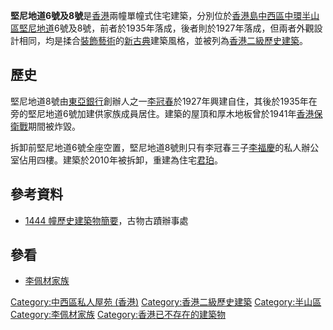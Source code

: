 '''堅尼地道6號及8號'''是[[香港|香港]]兩幢單幢式住宅建築，分別位於[[香港島|香港島]][[中西區_(香港)|中西區]][[中環|中環]][[半山區|半山區]][[堅尼地道|堅尼地道]]6號及8號，前者於1935年落成，後者則於1927年落成，但兩者外觀設計相同，均是揉合[[裝飾藝術|裝飾藝術]]的[[新古典|新古典]]建築風格，並被列為[[香港二級歷史建築|香港二級歷史建築]]。

==歷史==
堅尼地道8號由[[東亞銀行|東亞銀行]]創辦人之一[[李冠春|李冠春]]於1927年興建自住，其後於1935年在旁的堅尼地道6號加建供家族成員居住。建築的屋頂和厚木地板曾於1941年[[香港保衛戰|香港保衛戰]]期間被炸毀。

拆卸前堅尼地道6號全座空置，堅尼地道8號則只有李冠春三子[[李福慶|李福慶]]的私人辦公室佔用四樓。建築於2010年被拆卸，重建為住宅[[君珀|君珀]]。

==參考資料==
*[https://web.archive.org/web/20100215062200/http://www.lcsd.gov.hk/ce/Museum/Monument/form/AAB_brief_info_b5.pdf 1444 幢歷史建築物簡要]，古物古蹟辦事處

== 參看 ==
* [[李佩材家族|李佩材家族]]
{{香港二級歷史建築}}

[[Category:中西區私人屋苑_(香港)|Category:中西區私人屋苑 (香港)]]
[[Category:香港二級歷史建築|Category:香港二級歷史建築]]
[[Category:半山區|Category:半山區]]
[[Category:李佩材家族|Category:李佩材家族]]
[[Category:香港已不存在的建築物|Category:香港已不存在的建築物]]